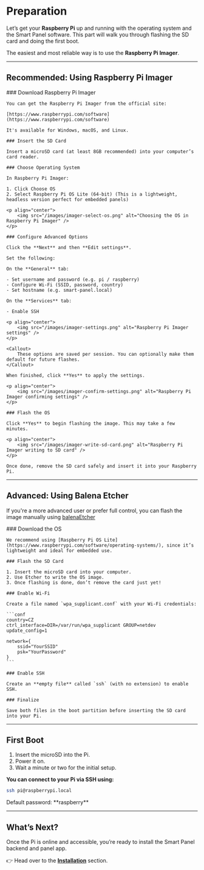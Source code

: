 
# Preparation

Let’s get your **Raspberry Pi** up and running with the operating system and the Smart Panel software. This part will
walk you through flashing the SD card and doing the first boot.

The easiest and most reliable way is to use the **Raspberry Pi Imager**.

---

## Recommended: Using Raspberry Pi Imager

<Steps>
	### Download Raspberry Pi Imager

	You can get the Raspberry Pi Imager from the official site:

	[https://www.raspberrypi.com/software](https://www.raspberrypi.com/software)

	It's available for Windows, macOS, and Linux.

	### Insert the SD Card

	Insert a microSD card (at least 8GB recommended) into your computer’s card reader.

	### Choose Operating System

	In Raspberry Pi Imager:

	1. Click Choose OS
	2. Select Raspberry Pi OS Lite (64-bit) (This is a lightweight, headless version perfect for embedded panels)

	<p align="center">
		<img src="/images/imager-select-os.png" alt="Choosing the OS in Raspberry Pi Imager" />
	</p>

	### Configure Advanced Options

	Click the **Next** and then **Edit settings**.

	Set the following:

	On the **General** tab:

	- Set username and password (e.g. pi / raspberry)
	- Configure Wi-Fi (SSID, password, country)
	- Set hostname (e.g. smart-panel.local)

	On the **Services** tab:

	- Enable SSH

	<p align="center">
		<img src="/images/imager-settings.png" alt="Raspberry Pi Imager settings" />
	</p>

	<Callout>
		These options are saved per session. You can optionally make them default for future flashes.
	</Callout>

	When finished, click **Yes** to apply the settings.

	<p align="center">
		<img src="/images/imager-confirm-settings.png" alt="Raspberry Pi Imager confirming settings" />
	</p>

	### Flash the OS

	Click **Yes** to begin flashing the image. This may take a few minutes.

	<p align="center">
		<img src="/images/imager-write-sd-card.png" alt="Raspberry Pi Imager writing to SD card" />
	</p>

	Once done, remove the SD card safely and insert it into your Raspberry Pi.
</Steps>

---

## Advanced: Using Balena Etcher

If you're a more advanced user or prefer full control, you can flash the image manually using [balenaEtcher](https://etcher.io/)

<Steps>
	### Download the OS

	We recommend using [Raspberry Pi OS Lite](https://www.raspberrypi.com/software/operating-systems/), since it’s
	lightweight and ideal for embedded use.

	### Flash the SD Card

	1. Insert the microSD card into your computer.
	2. Use Etcher to write the OS image.
	3. Once flashing is done, don’t remove the card just yet!

	### Enable Wi-Fi

	Create a file named `wpa_supplicant.conf` with your Wi-Fi credentials:

	```conf
	country=CZ
	ctrl_interface=DIR=/var/run/wpa_supplicant GROUP=netdev
	update_config=1

	network={
		ssid="YourSSID"
		psk="YourPassword"
	}
	```

	### Enable SSH

	Create an **empty file** called `ssh` (with no extension) to enable SSH.

	### Finalize

	Save both files in the boot partition before inserting the SD card into your Pi.
</Steps>

---

## First Boot

1. Insert the microSD into the Pi.
2. Power it on.
3. Wait a minute or two for the initial setup.

**You can connect to your Pi via SSH using:**

```bash
ssh pi@raspberrypi.local
```

<Callout type="info">
	Default password: **raspberry**
</Callout>

---

## What’s Next?

Once the Pi is online and accessible, you’re ready to install the Smart Panel backend and panel app.

👉 Head over to the **[Installation](/docs/get-started/installation)** section.
